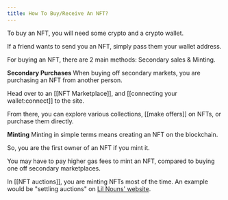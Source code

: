 ```yaml
---
title: How To Buy/Receive An NFT?
---
```


To buy an NFT, you will need some crypto and a <Tooltip label="We've covered how to set up a crypto wallet in the previous section. Click to go back there"><Link href="/chapters/1/4">crypto wallet</Link></Tooltip>.

If a friend wants to send you an NFT, simply pass them your wallet address.

For buying an NFT, there are 2 main methods: Secondary sales & Minting.

**Secondary Purchases**
When buying off secondary markets, you are purchasing an NFT from another person.

Head over to an [[NFT Marketplace]], and [[connecting your wallet:connect]] to the site.

From there, you can explore various collections, [[make offers]] on NFTs, or purchase them directly.

**Minting**
Minting in simple terms means creating an NFT on the blockchain.

So, you are the first owner of an NFT if you mint it.

You may have to pay higher gas fees to mint an NFT, compared to buying one off secondary marketplaces.

In [[NFT auctions]], you are minting NFTs most of the time. An example would be "settling auctions" on [Lil Nouns' website](https://lilnouns.wtf/).
